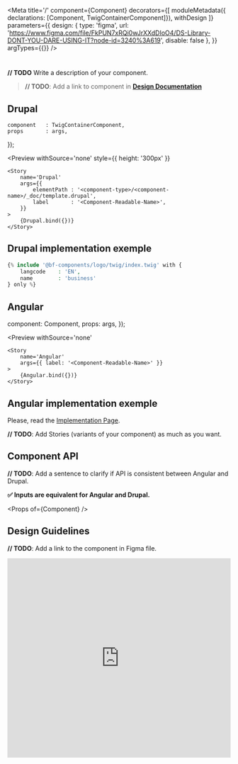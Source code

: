 
<Meta 
    title='<Component-type>/<Component-Readable-Name>' 
    component={<ComponentName>Component}
    decorators={[
        moduleMetadata({ declarations: [<ComponentName>Component, TwigContainerComponent]}),
        withDesign
    ]}
    parameters={{
        design: {
            type: 'figma',
            url: 'https://www.figma.com/file/FkPUN7xRQi0wJrXXdDIoO4/DS-Library-DONT-YOU-DARE-USING-IT?node-id=3240%3A619',
            disable: false
        },
    }}
    argTypes={{}}
/>

# <Component-Readable-Name>

**// TODO** Write a description of your component.
> **// TODO**: Add a link to component in **[Design Documentation](https://zeroheight.com/79f1d3365/p/70ccb4--buttons)**


## Drupal

    component   : TwigContainerComponent,
    props       : args,
});

<Preview
    withSource='none'
    style={{ height: '300px' }}
>
    <Story 
        name='Drupal'
        args={{ 
            elementPath : '<component-type>/<component-name>/_doc/template.drupal',
            label       : '<Component-Readable-Name>',
        }}
    >
        {Drupal.bind({})}
    </Story>
</Preview>


## Drupal implementation exemple

```php
{% include '@bf-components/logo/twig/index.twig' with {
    langcode    : 'EN',
    name        : 'business'
} only %}
```


## Angular

  component: <ComponentName>Component,
  props: args,
});

<Preview
    withSource='none'
>
    <Story 
        name='Angular' 
        args={{ label: '<Component-Readable-Name>' }}
    >
        {Angular.bind({})}
    </Story>
</Preview>

## Angular implementation exemple

Please, read the [Implementation Page](/?path=/docs/implementation-angular--page).


**// TODO**: Add Stories (variants of your component) as much as you want.


## Component API

**// TODO**: Add a sentence to clarify if API is consistent between Angular and Drupal.

**✅ Inputs are equivalent for Angular and Drupal.**

<Props of={<ComponentName>Component} />


## Design Guidelines

**// TODO**: Add a link to the component in Figma file.

<iframe width='100%' height='450' src='https://www.figma.com/embed?embed_host=share&url=https%3A%2F%2Fwww.figma.com%2Ffile%2FFkPUN7xRQi0wJrXXdDIoO4%2FDS-Library-DONT-YOU-DARE-USING-IT%3Fnode-id%3D3240%253A619&chrome=DOCUMENTATION' frameBorder='0' allowFullScreen></iframe>
